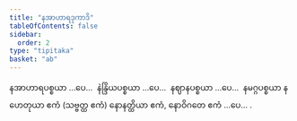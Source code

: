 ```yaml
---
title: "နအာဟာရဒုကာဒိ"
tableOfContents: false
sidebar:
  order: 2
type: "tipitaka"
basket: "ab"
---
```



<DynamicBreadcrumb />

<Division number="60">

<Paragraph number="270">
နအာဟာရပစ္စယာ …ပေ…  နဲန္ဒြိယပစ္စယာ …ပေ…  နဈာနပစ္စယာ …ပေ…  နမဂ္ဂပစ္စယာ နဟေတုယာ ဧကံ (သဗ္ဗတ္ထ ဧကံ) နောနတ္ထိယာ ဧကံ, နောဝိဂတေ ဧကံ …ပေ… .
</Paragraph>
</Division>